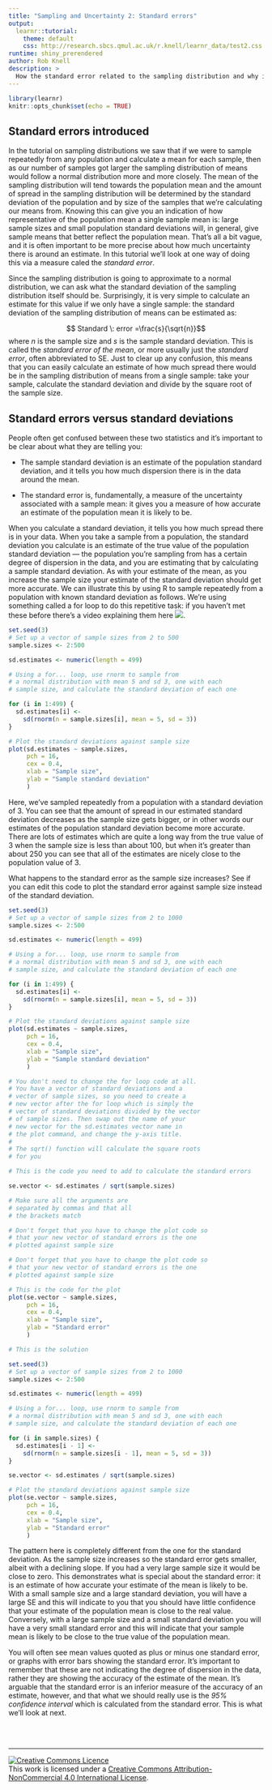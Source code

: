 ```yaml
---
title: "Sampling and Uncertainty 2: Standard errors"
output: 
  learnr::tutorial:
    theme: default
    css: http://research.sbcs.qmul.ac.uk/r.knell/learnr_data/test2.css
runtime: shiny_prerendered
author: Rob Knell
description: >
  How the standard error related to the sampling distribution and why it is important?
---
```


```r
library(learnr)
knitr::opts_chunk$set(echo = TRUE)
```


## Standard errors introduced

In the tutorial on sampling distributions we saw that if we were to sample repeatedly from any population and calculate a mean for each sample, then as our number of samples got larger the sampling distribution of means would follow a normal distribution more and more closely. The mean of the sampling distribution will tend towards the population mean and the amount of spread in the sampling distribution will be determined by the standard deviation of the population and by size of the samples that we're calculating our means from. Knowing this can give you an indication of how representative of the population mean a single sample mean is: large sample sizes and small population standard deviations will, in general, give sample means that better reflect the population mean. That's all a bit vague, and it is often important to be more precise about how much uncertainty there is around an estimate. In this tutorial we'll look at one way of doing this via a measure caled the *standard error*.

Since the sampling distribution is going to approximate to a normal distribution, we can ask what the standard deviation of the sampling distribution itself should be. Surprisingly, it is very simple to calculate an estimate for this value if we only have a single sample: the standard deviation of the sampling distribution of means can be estimated as:

$$ Standard \: error  =\frac{s}{\sqrt{n}}$$
where $n$ is the sample size and $s$ is the sample standard deviation. This is called the *standard error of the mean*, or more usually just the *standard error*, often abbreviated to SE. Just to clear up any confusion, this means that you can easily calculate an estimate of how much spread there would be in the sampling distribution of means from a single sample: take your sample, calculate the standard deviation and divide by the square root of the sample size.

## Standard errors versus standard deviations

People often get confused between these two statistics and it's important to be clear about what they are telling you:

* The sample standard deviation is an estimate of the population standard deviation, and it tells you how much dispersion there is in the data around the mean.

* The standard error is, fundamentally, a measure of the uncertainty associated with a sample mean: it gives you a measure of how accurate an estimate of the population mean it is likely to be.

When you calculate a standard deviation, it tells you how much spread there is in your data. When you take a sample from a population, the standard deviation you calculate is an estimate of the true value of the population standard deviation --- the population you're sampling from has a certain degree of dispersion in the data, and you are estimating that by calculating a sample standard deviation. As with your estimate of the mean, as you increase the sample size your estimate of the standard deviation should get more accurate. We can illustrate this by using R to sample repeatedly from a population with known standard deviation as follows. We're using something called a for loop to do this repetitive task: if you haven't met these before there's a video explaining them here ![](https://www.youtube.com/watch?v=0_Bc0a6op-I).



```r

set.seed(3)
# Set up a vector of sample sizes from 2 to 500
sample.sizes <- 2:500

sd.estimates <- numeric(length = 499)

# Using a for... loop, use rnorm to sample from
# a normal distribution with mean 5 and sd 3, one with each
# sample size, and calculate the standard deviation of each one

for (i in 1:499) {
  sd.estimates[i] <-
    sd(rnorm(n = sample.sizes[i], mean = 5, sd = 3))
}

# Plot the standard deviations against sample size
plot(sd.estimates ~ sample.sizes,
     pch = 16,
     cex = 0.4,
     xlab = "Sample size",
     ylab = "Sample standard deviation"
     )

```

Here, we've sampled repeatedly from a population with a standard deviation of 3. You can see that the amount of spread in our estimated standard deviation decreases as the sample size gets bigger, or in other words our estimates of the population standard deviation become more accurate. There are lots of estimates which are quite a long way from the true value of 3 when the sample size is less than about 100, but when it's greater than about 250 you can see that all of the estimates are nicely close to the population value of 3. 

What happens to the standard error as the sample size increases? See if you can edit this code to plot the standard error against sample size instead of the standard deviation.

```r
set.seed(3)
# Set up a vector of sample sizes from 2 to 1000
sample.sizes <- 2:500

sd.estimates <- numeric(length = 499)

# Using a for... loop, use rnorm to sample from
# a normal distribution with mean 5 and sd 3, one with each
# sample size, and calculate the standard deviation of each one

for (i in 1:499) {
  sd.estimates[i] <-
    sd(rnorm(n = sample.sizes[i], mean = 5, sd = 3))
}

# Plot the standard deviations against sample size
plot(sd.estimates ~ sample.sizes,
     pch = 16,
     cex = 0.4,
     xlab = "Sample size",
     ylab = "Sample standard deviation"
     )
```

```r
# You don't need to change the for loop code at all.
# You have a vector of standard deviations and a 
# vector of sample sizes, so you need to create a
# new vector after the for loop which is simply the
# vector of standard deviations divided by the vector
# of sample sizes. Then swap out the name of your 
# new vector for the sd.estimates vector name in
# the plot command, and change the y-axis title.
#
# The sqrt() function will calculate the square roots
# for you
```


```r
# This is the code you need to add to calculate the standard errors

se.vector <- sd.estimates / sqrt(sample.sizes)
```

```r
# Make sure all the arguments are 
# separated by commas and that all 
# the brackets match
```

```r
# Don't forget that you have to change the plot code so 
# that your new vector of standard errors is the one 
# plotted against sample size
```

```r
# Don't forget that you have to change the plot code so 
# that your new vector of standard errors is the one 
# plotted against sample size

# This is the code for the plot
plot(se.vector ~ sample.sizes,
     pch = 16,
     cex = 0.4,
     xlab = "Sample size",
     ylab = "Standard error"
     )
```

```r
# This is the solution

set.seed(3)
# Set up a vector of sample sizes from 2 to 1000
sample.sizes <- 2:500

sd.estimates <- numeric(length = 499)

# Using a for... loop, use rnorm to sample from
# a normal distribution with mean 5 and sd 3, one with each
# sample size, and calculate the standard deviation of each one

for (i in sample.sizes) {
  sd.estimates[i - 1] <-
    sd(rnorm(n = sample.sizes[i - 1], mean = 5, sd = 3))
}

se.vector <- sd.estimates / sqrt(sample.sizes)

# Plot the standard deviations against sample size
plot(se.vector ~ sample.sizes,
     pch = 16,
     cex = 0.4,
     xlab = "Sample size",
     ylab = "Standard error"
     )
```

The pattern here is completely different from the one for the standard deviation. As the sample size increases so the standard error gets smaller, albeit with a declining slope. If you had a very large sample size it would be close to zero. This demonstrates what is special about the standard error: it is an estimate of how accurate your estimate of the mean is likely to be. With a small sample size and a large standard deviation, you will have a large SE and this will indicate to you that you should have little confidence that your estimate of the population mean is close to the real value. Conversely, with a large sample size and a small standard deviation you will have a very small standard error and this will indicate that your sample mean is likely to be close to the true value of the population mean.

You will often see mean values quoted as plus or minus one standard error, or graphs with error bars showing the standard error. It's important to remember that these are not indicating the degree of dispersion in the data, rather they are showing the accuracy of the estimate of the mean. It's arguable that the standard error is an inferior measure of the accuracy of an estimate, however, and that what we should really use is the *95% confidence interval* which is calculated from the standard error. This is what we'll look at next.

<br><br><hr>
<a rel="license" href="http://creativecommons.org/licenses/by-nc/4.0/"><img alt="Creative Commons Licence" style="border-width:0" src="https://i.creativecommons.org/l/by-nc/4.0/88x31.png" /></a><br />This work is licensed under a <a rel="license" href="http://creativecommons.org/licenses/by-nc/4.0/">Creative Commons Attribution-NonCommercial 4.0 International License</a>.

